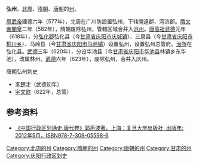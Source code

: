 '''弘州'''，[[北周|北周]]、[[隋朝|隋朝]]、[[唐朝|唐朝]]的[[州|州]]。

[[周武帝|周武帝]]建德六年（577年），北周在广川防設置弘州，下辖開遠郡、河滨郡。[[隋文帝|隋文帝]][[開皇|開皇]]二年（582年），隋朝废除弘州，管轄区域合并入[[洮州|洮州]]。[[唐高祖|唐高祖]][[武德|武德]]元年（618年），分[[弘化郡|弘化郡]]弘化县（今[[甘肃省|甘肃省]][[庆阳市|庆阳市]][[庆城镇|庆城镇]]）、三泉县（今[[甘肃省|甘肃省]][[庆阳市|庆阳市]][[桐川乡|桐川乡]]）、马岭县（今[[甘肃省|甘肃省]][[庆阳市|庆阳市]][[马岭镇|马岭镇]]）设置弘州，设置弘州总管府。[[治所|治所]]在弘化县。[[武德|武德]]三年（620年），分设华池县（今[[甘肃省|甘肃省]][[庆阳市|庆阳市]][[华池县|华池县]]林镇乡东华池），改属林州。[[武德|武德]]六年（623年），废除弘州，合并入庆州。
;唐朝弘州刺史
*[[李楚才|李楚才]]（武德初年）
*[[宇文歆|宇文歆]]（622年，总管）
==参考资料==
* [https://www.lwinst.com/Liems/web/result/detail.htm?index=cgk_book&type=achievement&id=135dbdd851c023b6fea41f89e7456371 《中国行政区划通史·唐代卷》郭声波著，上海：复旦大学出版社, 出版年: 2012年5月，ISBN978-7-309-05598-6]

{{DEFAULTSORT:H}}
[[Category:北周的州|Category:北周的州]]
[[Category:隋朝的州|Category:隋朝的州]]
[[Category:唐朝的州|Category:唐朝的州]]
[[Category:甘肃的州|Category:甘肃的州]]
[[Category:庆阳行政区划史|Category:庆阳行政区划史]]